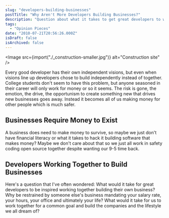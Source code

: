 ```yaml
---
slug: "developers-building-businesses"
postTitle: "Why Aren't More Developers Building Businesses?"
description: "Question about what it takes to get great developers to work together."
tags:
  - "Opinion Pieces"
date: "2010-07-21T20:56:26.000Z"
isDraft: false
isArchived: false
---
```



<Image src={import("./_construction-smaller.jpg")} alt="Construction site" />

Every good developer has their own independent visions, but even when visions line up developers chose to build independently instead of together. College students don't seem to have this problem, but anyone seasoned in their career will only work for money or so it seems. The risk is gone, the emotion, the drive, the opportunism to create something new that drives new businesses goes away. Instead it becomes all of us making money for other people which is much safer.

## Businesses Require Money to Exist

A business does need to make money to survive, so maybe we just don't have financial literacy or what it takes to hack it building software that makes money? Maybe we don't care about that so we just all work in safety coding open source together despite wanting our 9-5 time back.

## Developers Working Together to Build Businesses

Here's a question that I've often wondered: What would it take for great developers to be inspired working together building their own business? Why be restrained by someone else's business mandating your salary rate, your hours, your office and ultimately your life? What would it take for us to work together for a common goal and build the companies and the lifestyle we all dream of?
